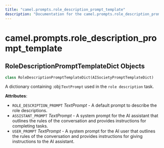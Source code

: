 ```yaml
---
title: "camel.prompts.role_description_prompt_template"
description: "Documentation for the camel.prompts.role_description_prompt_template module"
---
```


<a id="camel.prompts.role_description_prompt_template"></a>

# camel.prompts.role\_description\_prompt\_template

<a id="camel.prompts.role_description_prompt_template.RoleDescriptionPromptTemplateDict"></a>

## RoleDescriptionPromptTemplateDict Objects

```python
class RoleDescriptionPromptTemplateDict(AISocietyPromptTemplateDict)
```

A dictionary containing :obj:`TextPrompt` used in the `role description`
task.

**Attributes**:

- `ROLE_DESCRIPTION_PROMPT` _TextPrompt_ - A default prompt to
  describe the role descriptions.
- `ASSISTANT_PROMPT` _TextPrompt_ - A system prompt for the AI assistant
  that outlines the rules of the conversation and provides
  instructions for completing tasks.
- `USER_PROMPT` _TextPrompt_ - A system prompt for the AI user that
  outlines the rules of the conversation and provides instructions
  for giving instructions to the AI assistant.

